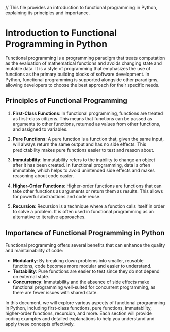 // This file provides an introduction to functional programming in Python, explaining its principles and importance.

# Introduction to Functional Programming in Python

Functional programming is a programming paradigm that treats computation as the evaluation of mathematical functions and avoids changing state and mutable data. It is a style of programming that emphasizes the use of functions as the primary building blocks of software development. In Python, functional programming is supported alongside other paradigms, allowing developers to choose the best approach for their specific needs.

## Principles of Functional Programming

1. **First-Class Functions**: In functional programming, functions are treated as first-class citizens. This means that functions can be passed as arguments to other functions, returned as values from other functions, and assigned to variables.

2. **Pure Functions**: A pure function is a function that, given the same input, will always return the same output and has no side effects. This predictability makes pure functions easier to test and reason about.

3. **Immutability**: Immutability refers to the inability to change an object after it has been created. In functional programming, data is often immutable, which helps to avoid unintended side effects and makes reasoning about code easier.

4. **Higher-Order Functions**: Higher-order functions are functions that can take other functions as arguments or return them as results. This allows for powerful abstractions and code reuse.

5. **Recursion**: Recursion is a technique where a function calls itself in order to solve a problem. It is often used in functional programming as an alternative to iterative approaches.

## Importance of Functional Programming in Python

Functional programming offers several benefits that can enhance the quality and maintainability of code:

- **Modularity**: By breaking down problems into smaller, reusable functions, code becomes more modular and easier to understand.
- **Testability**: Pure functions are easier to test since they do not depend on external state.
- **Concurrency**: Immutability and the absence of side effects make functional programming well-suited for concurrent programming, as there are fewer issues with shared state.

In this document, we will explore various aspects of functional programming in Python, including first-class functions, pure functions, immutability, higher-order functions, recursion, and more. Each section will provide coding examples and detailed explanations to help you understand and apply these concepts effectively.